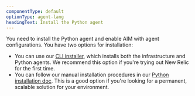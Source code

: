 ```yaml
---
componentType: default
optionType: agent-lang
headingText: Install the Python agent
---
```


You need to install the Python agent and enable AIM with agent configurations. You have two options for installation:

* You can use our [CLI installer](https://onenr.io/08woW9VWbwx), which installs both the infrastructure and Python agents. We recommend this option if you're trying out New Relic for the first time. 
* You can follow our manual installation procedures in our [Python installation doc](/install/python/). This is a good option if you're looking for a permanent, scalable solution for your environment. 
